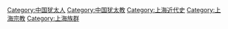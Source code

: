 [[Category:中国犹太人|Category:中国犹太人]]
[[Category:中国犹太教|Category:中国犹太教]]
[[Category:上海近代史|Category:上海近代史]]
[[Category:上海宗教|Category:上海宗教]]
[[Category:上海族群|Category:上海族群]]